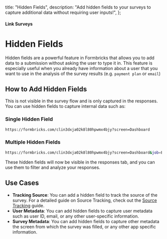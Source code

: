  title: "Hidden Fields",
  description: "Add hidden fields to your surveys to capture additional data without requiring user inputs!",
};

#### Link Surveys

# Hidden Fields

Hidden fields are a powerful feature in Formbricks that allows you to add data to a submission without asking the user to type it in. This feature is especially useful when you already have information about a user that you want to use in the analysis of the survey results (e.g. `payment plan` or `email`)


## How to Add Hidden Fields

This is not visible in the survey flow and is only captured in the responses. You can use hidden fields to capture internal data such as:


### Single Hidden Field
<Col>
<CodeGroup title="Example Screen from which the User filled it">

```sh
https://formbricks.com/clin3dxja02k8l80hpwmx4bjy?screen=Dashboard
```

</CodeGroup>
</Col>

### Multiple Hidden Fields

<Col>
<CodeGroup title="Example Screen from which the User filled it">

```sh
https://formbricks.com/clin3dxja02k8l80hpwmx4bjy?screen=Dashboard&job=Engineer
```

</CodeGroup>
</Col>

These hidden fields will now be visible in the responses tab, and you can use them to filter and analyze your responses.

## Use Cases

- **Tracking Source**: You can add a hidden field to track the source of the survey. For a detailed guide on Source Tracking, check out the [Source Tracking](/docs/link-surveys/source-tracking) guide.
- **User Metadata**: You can add hidden fields to capture user metadata such as user ID, email, or any other user-specific information.
- **Survey Metadata**: You can add hidden fields to capture other metadata the screen from which the survey was filled, or any other app specific information.

